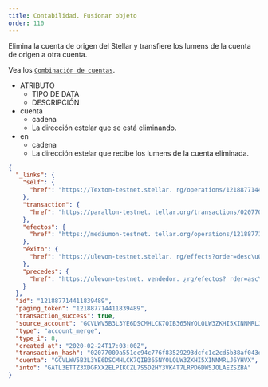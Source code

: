 ```yaml
---
title: Contabilidad. Fusionar objeto
order: 110
---
```



Elimina la cuenta de origen del Stellar y transfiere los lumens de la cuenta de origen a otra cuenta.

Vea los [`Combinación de cuentas`](../../../errors/result-codes/operation-specific/account-merge.mdx).

<AttributeTable>

- ATRIBUTO
  - TIPO DE DATA
  - DESCRIPCIÓN
- cuenta
  - cadena
  - La dirección estelar que se está eliminando.
- en
  - cadena
  - La dirección estelar que recibe los lumens de la cuenta eliminada.

</AttributeTable>

<ExampleResponse>

```json
{
  "_links": {
    "self": {
      "href": "https://Texton-testnet.stellar. rg/operations/121887714411839489"
    },
    "transaction": {
      "href": "https://parallon-testnet. tellar.org/transactions/02077009a551ec94c776f83529293dcfc1c2cd5b38af043ef7f3699bf5a71f0a"
    },
    "efectos": {
      "href": "https://mediumon-testnet. tellar.org/operations/121887714411839489/effects"
    },
    "éxito": {
      "href": "https://ulevon-testnet.stellar. rg/effects?order=desc\u0026cursor=121887714411839489"
    },
    "precedes": {
      "href": "https://ulevon-testnet. vendedor. ¿rg/efectos? rder=asc\u0026cursor=121887714411839489"
    }
  },
  "id": "121887714411839489",
  "paging_token": "121887714411839489",
  "transaction_success": true,
  "source_account": "GCVLWV5B3L3YE6DSCMHLCK7QIB365NYOLQLW3ZKHI5XINNMRLJ6YHVX",
  "type": "account_merge",
  "type_i": 8,
  "created_at": "2020-02-24T17:03:00Z",
  "transaction_hash": "02077009a551ec94c776f83529293dcfc1c2cd5b38af043ef7f3699bf5a71f0a",
  "cuenta": "GCVLWV5B3L3YE6DSCMHLCK7QIB365NYOLQLW3ZKHI5XINNMRLJ6YHVX",
  "into": "GATL3ETTZ3XDGFXX2ELPIKCZL7S5D2HY3VK4T7LRPD6DW5JOLAEZSZBA"
}
```

</ExampleResponse>
